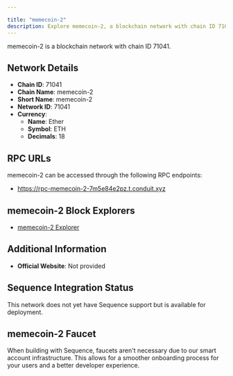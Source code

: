 ```yaml
---

title: "memecoin-2"
description: Explore memecoin-2, a blockchain network with chain ID 71041. Learn about its native currency, Ether, and how to interact with the network.
---
```




memecoin-2 is a blockchain network with chain ID 71041.

## Network Details

- **Chain ID**: 71041
- **Chain Name**: memecoin-2
- **Short Name**: memecoin-2
- **Network ID**: 71041
- **Currency**: 
  - **Name**: Ether
  - **Symbol**: ETH
  - **Decimals**: 18

## RPC URLs

memecoin-2 can be accessed through the following RPC endpoints:

- https://rpc-memecoin-2-7m5e84e2pz.t.conduit.xyz

## memecoin-2 Block Explorers

- [memecoin-2 Explorer](https://explorer-memecoin-2-7m5e84e2pz.t.conduit.xyz)

## Additional Information

- **Official Website**: Not provided

## Sequence Integration Status

This network does not yet have Sequence support but is available for deployment.

## memecoin-2 Faucet

When building with Sequence, faucets aren't necessary due to our smart account infrastructure. This allows for a smoother onboarding process for your users and a better developer experience.
